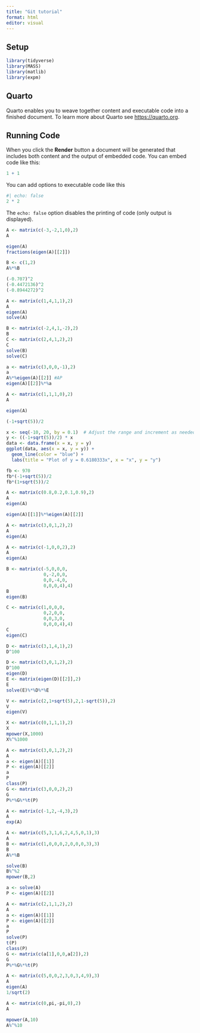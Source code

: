 ```yaml
---
title: "Git tutorial"
format: html
editor: visual
---
```


## Setup
```r
library(tidyverse)
library(MASS)
library(matlib)
library(expm)
```


## Quarto

Quarto enables you to weave together content and executable code into a finished document. To learn more about Quarto see <https://quarto.org>.

## Running Code

When you click the **Render** button a document will be generated that includes both content and the output of embedded code. You can embed code like this:

```r
1 + 1
```

You can add options to executable code like this

```r
#| echo: false
2 * 2
```

The `echo: false` option disables the printing of code (only output is displayed).

```r
A <- matrix(c(-3,-2,1,0),2)
A
```
```r
eigen(A)
fractions(eigen(A)[[2]])
```
```r
B <- c(1,2)
A%*%B
```
```r
(-0.707)^2
(-0.4472136)^2
(-0.8944272)^2
```
```r
A <- matrix(c(1,4,1,1),2)
A
eigen(A)
solve(A)
```

```r
B <- matrix(c(-2,4,1,-2),2)
B
C <- matrix(c(2,4,1,2),2)
C
solve(B)
solve(C)
```
```r

a <- matrix(c(3,0,0,-1),2)
a
A%*%eigen(A)[[2]] #AP
eigen(A)[[2]]%*%a
```
```r
A <- matrix(c(1,1,1,0),2)
A

eigen(A)
```

```r
(-1+sqrt(5))/2
```

```r
x <- seq(-10, 20, by = 0.1)  # Adjust the range and increment as needed
y <- ((-1+sqrt(5))/2) * x
data <- data.frame(x = x, y = y)
ggplot(data, aes(x = x, y = y)) +
  geom_line(color = "blue") +
  labs(title = "Plot of y = 0.6180333x", x = "x", y = "y")

```
```r
fb <- 970
fb*(-1+sqrt(5))/2
fb*(1+sqrt(5))/2
```

```r
A <- matrix(c(0.8,0.2,0.1,0.9),2)
A 
eigen(A)
```
```r
eigen(A)[[1]]%*%eigen(A)[[2]]
```
```r
A <- matrix(c(3,0,1,2),2)
A
eigen(A)
```
```r
A <- matrix(c(-1,0,0,2),2)
A
eigen(A)
```
```r
B <- matrix(c(-5,0,0,0,
              0,-2,0,0,
              0,0,-4,0,
              0,0,0,4),4)
B
eigen(B)
```
```r
C <- matrix(c(1,0,0,0,
              0,2,0,0,
              0,0,3,0,
              0,0,0,4),4)
C
eigen(C)
```
```r
D <- matrix(c(3,1,4,1),2)
D^100
```
```r
D <- matrix(c(3,0,1,2),2)
D^100
eigen(D)
E <- matrix(eigen(D)[[2]],2)
E
solve(E)%*%D%*%E
```
```r
V <- matrix(c(2,1+sqrt(5),2,1-sqrt(5)),2)
V
eigen(V)
```
```r
X <- matrix(c(0,1,1,1),2)
X
mpower(X,1000)
X%^%1000
```
```r
A <- matrix(c(3,0,1,2),2)
A
a <- eigen(A)[[1]]
P <- eigen(A)[[2]]
a
P
class(P)
G <- matrix(c(3,0,0,2),2)
G
P%*%G%*%t(P)
```
```r
A <- matrix(c(-1,2,-4,3),2)
A
exp(A)
```

```r
A <- matrix(c(5,3,1,6,2,4,5,0,1),3)
A
B <- matrix(c(1,0,0,0,2,0,0,0,3),3)
B
A%*%B
```

```r
solve(B)
B%^%2
mpower(B,2)
```
```r
a <- solve(A)
P <- eigen(A)[[2]]
```

```r
A <- matrix(c(2,1,1,2),2)
A
a <- eigen(A)[[1]]
P <- eigen(A)[[2]]
a
P
solve(P)
t(P)
class(P)
G <- matrix(c(a[1],0,0,a[2]),2)
G
P%*%G%*%t(P)
```

```r
A <- matrix(c(5,0,0,2,3,0,3,4,9),3)
A
eigen(A)
1/sqrt(2)
```
```r
A <- matrix(c(0,pi,-pi,0),2)
A

mpower(A,10)
A%^%10
```

